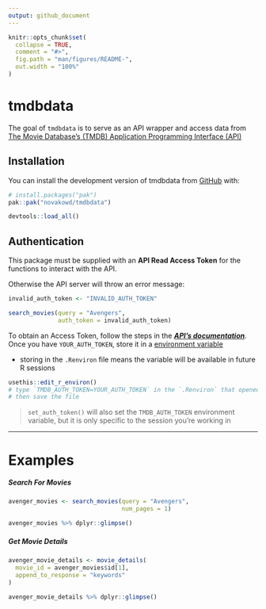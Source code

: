 ```yaml
---
output: github_document
---
```


<!-- README.md is generated from README.Rmd. Please edit that file -->

```r
knitr::opts_chunk$set(
  collapse = TRUE,
  comment = "#>",
  fig.path = "man/figures/README-",
  out.width = "100%"
)
```

# tmdbdata

<!-- badges: start -->
<!-- badges: end -->

The goal of `tmdbdata` is to serve as an API wrapper and access data from [The Movie Database's (TMDB) Application Programming Interface (API)](https://developer.themoviedb.org/docs/getting-started)

## Installation

You can install the development version of tmdbdata from [GitHub](https://github.com/) with:

``` r
# install.packages("pak")
pak::pak("novakowd/tmdbdata")
```
```r
devtools::load_all()
```


## Authentication {#authentication}

This package must be supplied with an **API Read Access Token** for the functions to interact with the API.\

Otherwise the API server will throw an error message:

```r
invalid_auth_token <- "INVALID_AUTH_TOKEN"
```


```r
search_movies(query = "Avengers",
              auth_token = invalid_auth_token)
```

To obtain an Access Token, follow the steps in the [***API's documentation***](https://developer.themoviedb.org/docs/authentication-application).\
Once you have `YOUR_AUTH_TOKEN`, store it in a [environment variable](https://httr2.r-lib.org/articles/wrapping-apis.html#user-supplied-key)

+   storing in the `.Renviron` file means the variable will be available in future R sessions

``` r
usethis::edit_r_environ() 
# type `TMDB_AUTH_TOKEN=YOUR_AUTH_TOKEN` in the `.Renviron` that opened,
# then save the file
```

> `set_auth_token()` will also set the `TMDB_AUTH_TOKEN` environment variable, but it is only specific to the session you're working in

***

# Examples

##### Search For Movies
```r
avenger_movies <- search_movies(query = "Avengers", 
                                num_pages = 1) 

avenger_movies %>% dplyr::glimpse()
```

##### Get Movie Details
```r
avenger_movie_details <- movie_details(
  movie_id = avenger_movies$id[1],
  append_to_response = "keywords"
)

avenger_movie_details %>% dplyr::glimpse()
```
